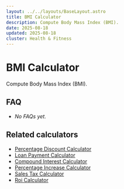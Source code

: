 ```yaml
---
layout: ../../layouts/BaseLayout.astro
title: BMI Calculator
description: Compute Body Mass Index (BMI).
date: 2025-08-18
updated: 2025-08-18
cluster: Health & Fitness
---
```




# BMI Calculator

Compute Body Mass Index (BMI).

<Calculator schema={schema} />

## FAQ

- _No FAQs yet._

## Related calculators
- [Percentage Discount Calculator](/calculators/percentage-discount-calculator/)
- [Loan Payment Calculator](/calculators/loan-payment-calculator/)
- [Compound Interest Calculator](/calculators/compound-interest-calculator/)
- [Percentage Increase Calculator](/calculators/percentage-increase-calculator/)
- [Sales Tax Calculator](/calculators/sales-tax-calculator/)
- [Roi Calculator](/calculators/roi-calculator/)
